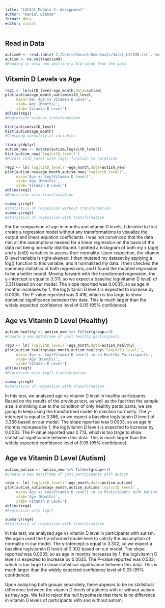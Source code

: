 ```yaml
---
title: "LSC541 Module 4: Assignment"
author: "Daniel Bihnam"
format: docx
editor: visual
---
```


## Read in Data

```r
autism0 <- read.table('C:/Users/Daniel/Downloads/data1_LSC598.txt', header = T)
autism <- na.omit(autism0)
#Reading in data and omitting a N/A value from the data
```

## Vitamin D Levels vs Age

```r

reg1 <- lm(vitD_level~age_month,data=autism)
plot(autism$age_month,autism$vitD_level,
     main='DB: Age vs Vitamin D Level',
     xlab='Age (Months)',
     ylab='Vitamin D Level')
abline(reg1)
#Regression without transformation

hist(autism$vitD_level)
hist(autism$age_month)
#Checking normality of variables

library(dplyr)
autism_new <- mutate(autism,log(vitD_level))
hist(autism_new$`log(vitD_level)`)
#Mutate vitD_level with log() function to normalize

reg2 <- lm(`log(vitD_level)`~age_month,data=autism_new)
plot(autism_new$age_month,autism_new$`log(vitD_level)`,
     main='Age vs Log(Vitamin D Level)',
     xlab='Age (Months)',
     ylab='Vitamin D Level')
abline(reg2)
#Regression with transformation

summary(reg1)
#Statistics of regression without transformation
summary(reg2)
#Statistics of regression with transformation
```

For the comparison of age in months and vitamin D levels, I decided to first create a regression model without any transformations to visualize the output and linear equation coefficients. I was not convinced that the data met all the assumptions needed for a linear regression on the basis of the data not being normally distributed. I plotted a histogram of both my x (age) and y (vitD) variables to assess their normality. Upon inspection, the vitamin D level variable is right-skewed. I then mutated my dataset by applying a log() function to this variable, and it normalized my data. I then checked the summary statistics of both regressions, and I found the mutated regression to be a better model. Moving forward with the transformed regression, the y-intercept is equal to 3.311, so we expect a baseline log(vitamin D level) of 3.311 based on our model. The slope reported was 0.0035, so as age in months increases by 1, the log(vitamin D level) is expected to increase by 0.0035. The P-value reported was 0.416, which is too large to show statistical significance between this data. This is much larger than the widely expected confidence level of 0.05 (95% confidence).

## Age vs Vitamin D Level (Healthy)

```r
autism_healthy <- autism_new %>% filter(group==0)
#Create a new dataframe of just healthy participants

reg3 <- lm(`log(vitD_level)`~age_month,data=autism_healthy)
plot(autism_healthy$age_month,autism_healthy$`log(vitD_level)`,
     main='Age vs Log(Vitamin D Level) in \n Healthy Participants',
     xlab='Age (Months)',
     ylab='Vitamin D Level')
abline(reg3)
#Regression with log() transformation

summary(reg3)
#Statistics of regression with transformation
```

In this test, we analyzed age vs vitamin D level in healthy participants. Based on the results of the previous test, as well as the fact that the sample size is shrinking due to the condition of only healthy participants, we are going to keep using the transformed model to maintain normality. The y-intercept is equal to 3.366, so we expect a baseline log(vitamin D level) of 3.366 based on our model. The slope reported was 0.0033, so as age in months increases by 1, the log(vitamin D level) is expected to increase by 0.0033. The P-value reported was 0.713, which is too large to show statistical significance between this data. This is much larger than the widely expected confidence level of 0.05 (95% confidence).

## Age vs Vitamin D Level (Autism)

```r
autism_autism <- autism_new %>% filter(group==1)
#Create a new dataframe of just participants with autism

reg4 <- lm(`log(vitD_level)`~age_month,data=autism_autism)
plot(autism_autism$age_month,autism_autism$`log(vitD_level)`,
     main='Age vs Log(Vitamin D Level) in \n Participants with Autism',
     xlab='Age (Months)',
     ylab='Vitamin D Level')
abline(reg4)
#Regression with log()

summary(reg4)
#Statistics of regression with transformation
```

In this test, we analyzed age vs vitamin D level in participants with autism. We again used the transformed model here to satisfy the assumption of normality in our model. The y-intercept is equal to 3.302, so we expect a baseline log(vitamin D level) of 3.302 based on our model. The slope reported was 0.0035, so as age in months increases by 1, the log(vitamin D level) is expected to increase by 0.0035. The P-value reported was 0.533, which is too large to show statistical significance between this data. This is much larger than the widely expected confidence level of 0.05 (95% confidence).

Upon analyzing both groups separately, there appears to be no statistical difference between the vitamin D levels of patients with or without autism as they age. We fail to reject the null hypothesis that there is no difference in vitamin D levels of participants with and without autism.
